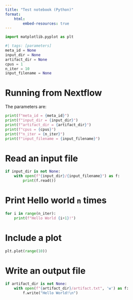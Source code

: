 ```yaml
---
title: "Test notebook (Python)"
format:
    html:
        embed-resources: true
---
```


```python
import matplotlib.pyplot as plt
```

```python
#| tags: [parameters]
meta_id = None
input_dir = None
artifact_dir = None
cpus = 1
n_iter = 10
input_filename = None
```

# Running from Nextflow
The parameters are:

```python
print(f"meta_id = {meta_id}")
print(f"input_dir = {input_dir}")
print(f"artifact_dir = {artifact_dir}")
print(f"cpus = {cpus}")
print(f"n_iter = {n_iter}")
print(f"input_filename = {input_filename}")
```

# Read an input file

```python
if input_dir is not None:
    with open(f"{input_dir}/{input_filename}") as f:
        print(f.read())
```

# Print Hello world `n` times

```python
for i in range(n_iter):
    print(f"Hello World {i+1}!")
```

# Include a plot

```python
plt.plot(range(10))
```

# Write an output file

```python
if artifact_dir is not None:
    with open(f"{artifact_dir}/artifact.txt", 'w') as f:
        f.write("Hello World!\n")
```
